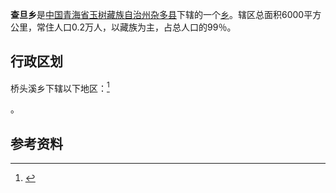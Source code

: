 {{中国乡级行政区|63/27/22/204/000}}
'''查旦乡'''是[[中华人民共和国|中国]][[青海省|青海省]][[玉树藏族自治州|玉树藏族自治州]][[杂多县|杂多县]]下辖的一个[[乡_(中华人民共和国)|乡]]。辖区总面积6000平方公里，常住人口0.2万人，以藏族为主，占总人口的99％。

== 行政区划 ==

桥头溪乡下辖以下地区：<ref>{{PRC admin/ref sgc|63/27/22/204/000}}</ref>

{{PRC admin/children|63/27/22/204/000}}。

== 参考资料 ==

{{reflist}}

{{PRC admin/navcat|63/27/22/204/000}}